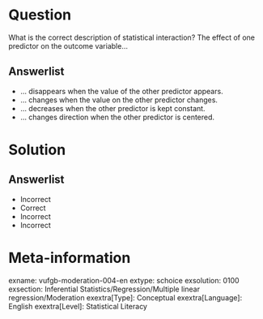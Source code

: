 Question
========
  
What is the correct description of statistical interaction? The effect of one predictor on the outcome variable…

  
Answerlist
----------
* … disappears when the value of the other predictor appears.
* … changes when the value on the other predictor changes.
* … decreases when the other predictor is kept constant.
* … changes direction when the other predictor is centered.

Solution
========

Answerlist
----------
* Incorrect
* Correct
* Incorrect
* Incorrect

Meta-information
================
exname: vufgb-moderation-004-en
extype: schoice
exsolution: 0100
exsection: Inferential Statistics/Regression/Multiple linear regression/Moderation
exextra[Type]: Conceptual
exextra[Language]: English
exextra[Level]: Statistical Literacy 
